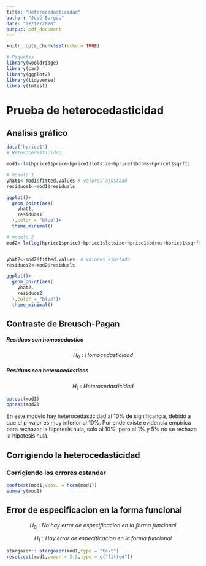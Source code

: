 ```yaml
---
title: "Heterocedasticidad"
author: "José Burgos"
date: "22/12/2020"
output: pdf_document
---
```


```r
knitr::opts_chunk$set(echo = TRUE)
```

```r
# Paquetes
library(wooldridge)
library(car)
library(ggplot2)
library(tidyverse)
library(lmtest)
```



# Prueba de heterocedasticidad

## Análisis gráfico 

```r
data("hprice1")
# Heterocedasticidad

mod1<-lm(hprice1$price~hprice1$lotsize+hprice1$bdrms+hprice1$sqrft)

# modelo 1
yhat1<-mod1$fitted.values # valores ajustado
residuos1<-mod1$residuals

ggplot()+
  geom_point(aes(
    yhat1,
    residuos1
  ),color = "blue")+
  theme_minimal()
```

\newpage

```r
# modelo 2
mod2<-lm(log(hprice1$price)~hprice1$lotsize+hprice1$bdrms+hprice1$sqrft)


yhat2<-mod2$fitted.values  # valores ajustado
residuos2<-mod2$residuals

ggplot()+
  geom_point(aes(
    yhat2,
    residuos2
  ),color = "blue")+
  theme_minimal()
```


\newpage

## Contraste de Breusch-Pagan

##### Residuos son homocedastico
$$H_0:Homocedasticidad$$

##### Residuos son heterocedasticos 
$$H_1:Heterocedasticidad$$


```r
bptest(mod1)
bptest(mod2)
```

En este modelo hay heterocedasticidad al 10% de significancia, debido a que el p-valor es muy inferior al 10%. Por ende existe evidencia empirica para rechazar la hipotesis nula, solo al 10%, pero al 1% y 5% no se rechaza la hipotesis nula. 

\newpage

## Corrigiendo la heterocedasticidad 

### Corrigiendo los errores estandar

```r
coeftest(mod1,vcov. = hccm(mod1))
summary(mod1)
```


\newpage

## Error de especificacion en la forma funcional 

$$H_0:No \ hay\ error\ de\ especificacion\ en\ la\ forma\ funcional$$


$$H_1:Hay\ error\ de\ especificacion\ en\ la\ forma\  funcional$$



```r

stargazer:: stargazer(mod1,type = "text")
resettest(mod1,power = 2:3,type = c("fitted"))
```